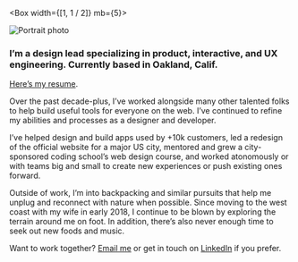 
<Container>

<Box width={[1, 1 / 2]} mb={5}>

![Portrait photo](../images/portrait.jpg)

</Box>

### I&rsquo;m a design lead specializing in product, interactive, and UX engineering. Currently based in Oakland, Calif.

<p><a href="https://www.dropbox.com/s/e7fvnirz3d9u7lk/resume-2019.pdf?dl=0">Here&rsquo;s my resume</a>.</p>

Over the past decade-plus, I&rsquo;ve worked alongside many other talented folks to help build useful tools for everyone on the web. I&rsquo;ve continued to refine my abilities and processes as a designer and developer.

I&rsquo;ve helped design and build apps used by +10k customers, led a redesign of the official website for a major US city, mentored and grew a city-sponsored coding school&rsquo;s web design course, and worked atonomously or with teams big and small to create new experiences or push existing ones forward.

Outside of work, I&rsquo;m into backpacking and similar pursuits that help me unplug and reconnect with nature when possible. Since moving to the west coast with my wife in early 2018, I continue to be blown by exploring the terrain around me on foot. In addition, there&rsquo;s also never enough time to seek out new foods and music.

Want to work together? [Email me](mailto:eric@ericrowan.com) or get in touch on [LinkedIn](https://www.linkedin.com/in/erow/) if you prefer.

</Container>
